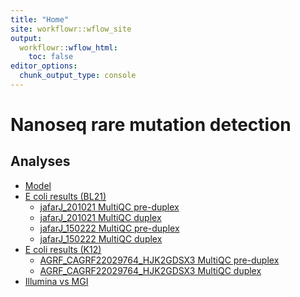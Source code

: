 ```yaml
---
title: "Home"
site: workflowr::wflow_site
output:
  workflowr::wflow_html:
    toc: false
editor_options:
  chunk_output_type: console
---
```


Nanoseq rare mutation detection
=============================================================================================

Analyses
--------

* [Model](model.html)
* [E coli results (BL21)](ecoli.html)
    * [jafarJ_201021 MultiQC pre-duplex](jafarJ_201021_multiqc/multiqc_report.html)
    * [jafarJ_201021 MultiQC duplex](jafarJ_201021_multiqc/multiqc_report_consensus.html)
    * [jafarJ_150222 MultiQC pre-duplex](jafarJ_150222_multiqc/multiqc_report.html)
    * [jafarJ_150222 MultiQC duplex](jafarJ_150222_multiqc/multiqc_report_consensus.html)
* [E coli results (K12)](ecoli_K12.html)
    * [AGRF_CAGRF22029764_HJK2GDSX3 MultiQC pre-duplex](AGRF_CAGRF22029764_HJK2GDSX3_multiqc/multiqc_report.html)
    * [AGRF_CAGRF22029764_HJK2GDSX3 MultiQC duplex](AGRF_CAGRF22029764_HJK2GDSX3_multiqc/multiqc_report_consensus.html)
* [Illumina vs MGI](compare_MGI_Illumina.html)

